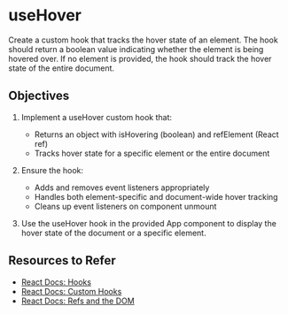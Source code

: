 # useHover

Create a custom hook that tracks the hover state of an element. The hook should return a boolean value indicating whether the element is being hovered over. If no element is provided, the hook should track the hover state of the entire document.

## Objectives

1. Implement a useHover custom hook that:
    - Returns an object with isHovering (boolean) and refElement (React ref)
    - Tracks hover state for a specific element or the entire document

2. Ensure the hook:
    - Adds and removes event listeners appropriately
    - Handles both element-specific and document-wide hover tracking
    - Cleans up event listeners on component unmount

3. Use the useHover hook in the provided App component to display the hover state of the document or a specific element.

## Resources to Refer

- [React Docs: Hooks](https://react.dev/reference/react/hooks)
- [React Docs: Custom Hooks](https://react.dev/learn/reusing-logic-with-custom-hooks)
- [React Docs: Refs and the DOM](https://react.dev/learn/manipulating-the-dom-with-refs)